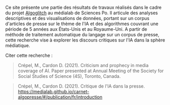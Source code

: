 Ce site présente une partie des résultats de travaux réalisés dans le cadre du projet  [Algoglitch](https://medialab.sciencespo.fr/activites/algoglitch/) au médialab de Sciences Po. Il articule des analyses descriptives et des visualisations de données, portant sur un corpus d'articles de presse sur le thème de l'IA et des algorithmes couvrant une période de 5 années aux États-Unis et au Royaume-Uni. A partir de méthode de traitement automatique du langage sur un corpus de presse, cette recherche vise à explorer les discours critiques sur l'IA dans la sphère médiatique. 

Citer cette recherche : 
> Crépel, M., Cardon D. (2021). Criticism and prophecy in media coverage of AI. Paper presented at Annual Meeting of the Society for Social Studies of Science (4S), Toronto, Canada.

> Crépel, M., Cardon D. (2021). Critique de l'IA dans la presse. https://medialab.github.io/carnet-algopresse/#/publication/fr/introduction
